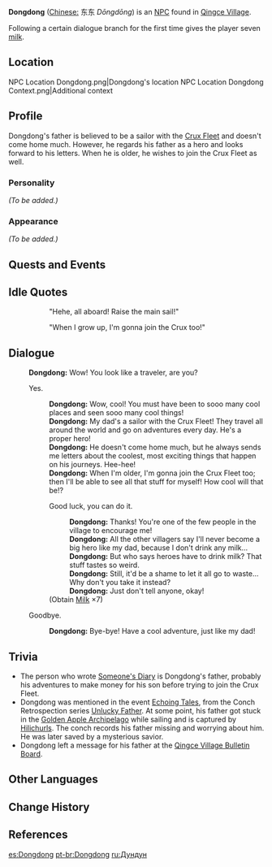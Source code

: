 {{Meta
<!-- REMOVE THIS TEMPLATE AFTER ADDING MISSING INFO -->
|missing_NPC_profile  = yes
}}
{{Character Infobox
|type             = NPC
|image            = NPC Dongdong.png
|region           = Liyue
|dialoguereward   = {{Card|Milk|7}}
|voiceJP          = [http://amuleto.jp/talents/ishikawaanna.html Anna Ishikawa ({{ja|石川 明日菜}})]<ref name="Anna Ishikawa">Twitter: [https://twitter.com/anpippi1125/status/1359783303088205825 JP VA Self Announcement]</ref>
}}
'''Dongdong''' (<u>Chinese:</u> 东东 ''Dōngdōng'') is an [[NPC]] found in [[Qingce Village]].

Following a certain dialogue branch for the first time gives the player seven [[milk]].

==Location==
<gallery>
NPC Location Dongdong.png|Dongdong's location
NPC Location Dongdong Context.png|Additional context
</gallery>

==Profile==
<!--detailed story/lore information goes here-->
Dongdong's father is believed to be a sailor with the [[Crux Fleet]] and doesn't come home much. However, he regards his father as a hero and looks forward to his letters. When he is older, he wishes to join the Crux Fleet as well.

===Personality===
''(To be added.)''

===Appearance===
''(To be added.)''

==Quests and Events==
{{Quests and Events}}

==Idle Quotes==
{{Dialogue start}}
:: {{A|VO Dongdong 01.ogg}} "Hehe, all aboard! Raise the main sail!"
:: {{A|VO Dongdong 02.ogg}} "When I grow up, I'm gonna join the Crux too!"
{{Dialogue end}}

==Dialogue==
{{Dialogue start}}
:'''Dongdong:''' Wow! You look like a traveler, are you?
:{{DIcon}} Yes.
::'''Dongdong:''' Wow, cool! You must have been to sooo many cool places and seen sooo many cool things!
::'''Dongdong:''' My dad's a sailor with the Crux Fleet! They travel all around the world and go on adventures every day. He's a proper hero!
::'''Dongdong:''' He doesn't come home much, but he always sends me letters about the coolest, most exciting things that happen on his journeys. Hee-hee!
::'''Dongdong:''' When I'm older, I'm gonna join the Crux Fleet too; then I'll be able to see all that stuff for myself! How cool will that be!?
::{{DIcon|Reward}} Good luck, you can do it.
:::'''Dongdong:''' Thanks! You're one of the few people in the village to encourage me!
:::'''Dongdong:''' All the other villagers say I'll never become a big hero like my dad, because I don't drink any milk...
:::'''Dongdong:''' But who says heroes have to drink milk? That stuff tastes so weird.
:::'''Dongdong:''' Still, it'd be a shame to let it all go to waste... Why don't you take it instead?
:::'''Dongdong:''' Just don't tell anyone, okay!
::;(Obtain [[Milk]] ×7)
:{{DIcon}} Goodbye.
::'''Dongdong:''' Bye-bye! Have a cool adventure, just like my dad!
{{Dialogue end}}

==Trivia==
* The person who wrote [[Someone's Diary]] is Dongdong's father, probably his adventures to make money for his son before trying to join the Crux Fleet.
* Dongdong was mentioned in the event [[Echoing Tales]], from the Conch Retrospection series [[Echoing Tales/Story#III: Unlucky Father|Unlucky Father]]. At some point, his father got stuck in the [[Golden Apple Archipelago]] while sailing and is captured by [[Hilichurls]]. The conch records his father missing and worrying about him. He was later saved by a mysterious savior.
* Dongdong left a message for his father at the [[Qingce Village Bulletin Board]].

==Other Languages==
{{Other Languages
|default_hidden = 1
|en      = Dongdong
|zhs     = 东东
|zhs_rm  = Dōngdōng
|zht     = 東東
|zht_rm  = Dōngdōng
|ja      = トントン
|ja_rm   = Tonton
|ko      = 동동
|ko_rm   = Dongdong
|es      = Dongdong
|fr      = Dongdong
|ru      = Дундун
|th      = Dongdong
|vi      = Dongdong
|de      = Dongdong
|id      = Dongdong
|pt      = Dongdong
|tr      = Dongdong
|it      = Dongdong
}}

==Change History==
{{Change History|1.0}}

==References==
{{Reflist}}

[[es:Dongdong]]
[[pt-br:Dongdong]]
[[ru:Дундун]]